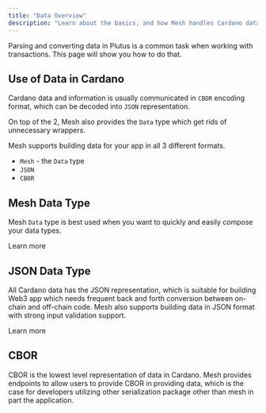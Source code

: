 ```yaml
---
title: "Data Overview"
description: "Learn about the basics, and how Mesh handles Cardano data"
---
```


Parsing and converting data in Plutus is a common task when working with transactions. This page will show you how to do that.

## Use of Data in Cardano

Cardano data and information is usually communicated in `CBOR` encoding format, which can be decoded into `JSON` representation.

On top of the 2, Mesh also provides the `Data` type which get rids of unnecessary wrappers.

Mesh supports building data for your app in all 3 different formats.

- `Mesh` - the `Data` type
- `JSON`
- `CBOR`


## Mesh Data Type

Mesh `Data` type is best used when you want to quickly and easily compose your data types.

<Link href="/apis/data/mesh">Learn more</Link>


## JSON Data Type

All Cardano data has the JSON representation, which is suitable for building Web3 app which needs frequent back and forth conversion between on-chain and off-chain code. Mesh also supports building data in JSON format with strong input validation support.

<Link href="/apis/data/json">Learn more</Link>


## CBOR

CBOR is the lowest level representation of data in Cardano. Mesh provides endpoints to allow users to provide CBOR in providing data, which is the case for developers utilizing other serialization package other than mesh in part the application.